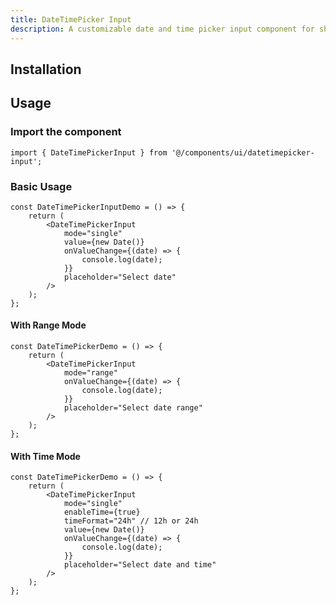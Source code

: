 ```yaml
---
title: DateTimePicker Input
description: A customizable date and time picker input component for shadcn/ui. Provides an intuitive interface for selecting dates and times.
---
```



<ComponentPreview name="datetimepicker-input-demo" />

## Installation

<InstalationDocs name="datetimepicker-input" filepath="components/ui" />

## Usage

### Import the component

```tsx
import { DateTimePickerInput } from '@/components/ui/datetimepicker-input';
```

### Basic Usage

```tsx
const DateTimePickerInputDemo = () => {
    return (
        <DateTimePickerInput
            mode="single"
            value={new Date()}
            onValueChange={(date) => {
                console.log(date);
            }}
            placeholder="Select date"
        />
    );
};
```

#### With Range Mode

```tsx
const DateTimePickerDemo = () => {
    return (
        <DateTimePickerInput
            mode="range"
            onValueChange={(date) => {
                console.log(date);
            }}
            placeholder="Select date range"
        />
    );
};
```

#### With Time Mode

```tsx
const DateTimePickerDemo = () => {
    return (
        <DateTimePickerInput
            mode="single"
            enableTime={true}
            timeFormat="24h" // 12h or 24h
            value={new Date()}
            onValueChange={(date) => {
                console.log(date);
            }}
            placeholder="Select date and time"
        />
    );
};
```
